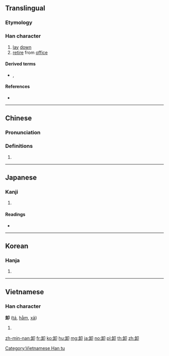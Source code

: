 {{also|缷}}
==Translingual==

===Etymology===
{{Han compound|午|止|卪|ls=ic}}

===Han character===
{{Han char|rn=26|rad=卩|as=06|sn=8|four=87120|canj=OMSL|ids=⿰𦈢卩}}

# [[lay]] [[down]]
# [[retire]] from [[office]]

====Derived terms====
* {{l|mul|御}}, {{l|mul|禦}}

====References====
* {{Han ref|kx=0159.240|dkj=02861|dj=0365.060|hdz=10314.030|uh=5378|ud=21368|bh=A8F8|bd=43256}}

----

==Chinese==
{{zh-forms}}

===Pronunciation===
{{zh-pron
|m=xiè
|c=se3
|h=pfs=sia
|md=
|mn=sià
|w=
|mc=y
|oc=y
|cat=
}}

===Definitions===
{{zh-hanzi}}

# {{rfdef|lang=zh}}

----

==Japanese==

===Kanji===
{{ja-kanji|grade=c|rs=卩06}}

# {{defn|lang=ja|sort=卩06}}

====Readings====
* {{ja-readings|on=[[しゃ]] (sha)|kun=[[おろす]] (orosu), [[おろし]] (oroshi)}}

----

==Korean==

===Hanja===
{{ko-hanja|hangeul=사|rv=sa|mr=sa}}

# {{defn|lang=ko|sort=卩06}}

----

==Vietnamese==

===Han character===
'''卸''' ([[tá]], [[hằm]], [[xả]])

# {{defn|lang=vi}}

[[Category:Vietnamese Han tu]]

[[zh-min-nan:卸]]
[[fr:卸]]
[[ko:卸]]
[[hu:卸]]
[[mg:卸]]
[[ja:卸]]
[[no:卸]]
[[pl:卸]]
[[th:卸]]
[[zh:卸]]